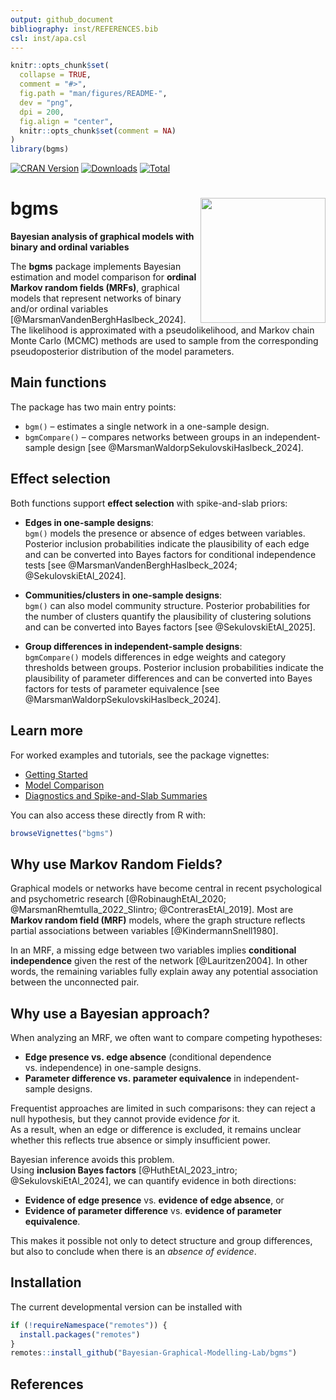 ```yaml
---
output: github_document
bibliography: inst/REFERENCES.bib
csl: inst/apa.csl
---
```

  
```r
knitr::opts_chunk$set(
  collapse = TRUE,
  comment = "#>",
  fig.path = "man/figures/README-",
  dev = "png",
  dpi = 200,
  fig.align = "center",
  knitr::opts_chunk$set(comment = NA)
)
library(bgms)
```

<!-- badges: start -->
[![CRAN Version](https://www.r-pkg.org/badges/version/bgms)](https://cran.r-project.org/package=bgms)
[![Downloads](https://cranlogs.r-pkg.org/badges/bgms)](https://cran.r-project.org/package=bgms)
[![Total](https://cranlogs.r-pkg.org/badges/grand-total/bgms)](https://cran.r-project.org/package=bgms)
<!-- badges: end -->

# bgms <a href="https://bayesiangraphicalmodeling.com"><img src="inst/bgms_sticker.svg" height="200" align="right" /></a>

**Bayesian analysis of graphical models with binary and ordinal variables**

The **bgms** package implements Bayesian estimation and model comparison for
**ordinal Markov random fields (MRFs)**, graphical models that represent
networks of binary and/or ordinal variables [@MarsmanVandenBerghHaslbeck_2024].
The likelihood is approximated with a pseudolikelihood, and Markov chain Monte
Carlo (MCMC) methods are used to sample from the corresponding pseudoposterior
distribution of the model parameters.

## Main functions

The package has two main entry points:

- `bgm()` – estimates a single network in a one-sample design.  
- `bgmCompare()` – compares networks between groups in an independent-sample
  design [see @MarsmanWaldorpSekulovskiHaslbeck_2024].

## Effect selection

Both functions support **effect selection** with spike-and-slab priors:

- **Edges in one-sample designs**:  
  `bgm()` models the presence or absence of edges between variables. Posterior
  inclusion probabilities indicate the plausibility of each edge and can be
  converted into Bayes factors for conditional independence tests [see @MarsmanVandenBerghHaslbeck_2024; @SekulovskiEtAl_2024].

- **Communities/clusters in one-sample designs**:  
  `bgm()` can also model community structure. Posterior probabilities for the
  number of clusters quantify the plausibility of clustering solutions and can
  be converted into Bayes factors [see @SekulovskiEtAl_2025].

- **Group differences in independent-sample designs**:  
  `bgmCompare()` models differences in edge weights and category thresholds
  between groups. Posterior inclusion probabilities indicate the plausibility
  of parameter differences and can be converted into Bayes factors for tests of
  parameter equivalence [see @MarsmanWaldorpSekulovskiHaslbeck_2024].
  
## Learn more

For worked examples and tutorials, see the package vignettes:

- [Getting Started](https://bayesian-graphical-modelling-lab.github.io/bgms/articles/intro.html)  
- [Model Comparison](https://bayesian-graphical-modelling-lab.github.io/bgms/articles/comparison.html)  
- [Diagnostics and Spike-and-Slab Summaries](https://bayesian-graphical-modelling-lab.github.io/bgms/articles/diagnostics.html)  

You can also access these directly from R with:

```r
browseVignettes("bgms")
```


## Why use Markov Random Fields?

Graphical models or networks have become central in recent psychological and psychometric research [@RobinaughEtAl_2020; @MarsmanRhemtulla_2022_SIintro; @ContrerasEtAl_2019]. Most are **Markov random field (MRF)** models, where the graph structure reflects partial associations between variables [@KindermannSnell1980].  

In an MRF, a missing edge between two variables implies **conditional independence** given the rest of the network [@Lauritzen2004]. In other words, the remaining variables fully explain away any potential association between the unconnected pair.

## Why use a Bayesian approach?

When analyzing an MRF, we often want to compare competing hypotheses:

- **Edge presence vs. edge absence** (conditional dependence vs. independence) in one-sample designs.  
- **Parameter difference vs. parameter equivalence** in independent-sample designs.

Frequentist approaches are limited in such comparisons: they can reject a null hypothesis, but they cannot provide evidence *for* it.  
As a result, when an edge or difference is excluded, it remains unclear whether this reflects true absence or simply insufficient power.

Bayesian inference avoids this problem.  
Using **inclusion Bayes factors** [@HuthEtAl_2023_intro; @SekulovskiEtAl_2024], we can quantify evidence in both directions:

- **Evidence of edge presence** vs. **evidence of edge absence**, or  
- **Evidence of parameter difference** vs. **evidence of parameter equivalence**.  

This makes it possible not only to detect structure and group differences, but also to conclude when there is an *absence of evidence*.

## Installation

The current developmental version can be installed with	
```r
if (!requireNamespace("remotes")) {	
  install.packages("remotes")	
}	
remotes::install_github("Bayesian-Graphical-Modelling-Lab/bgms")
```


## References